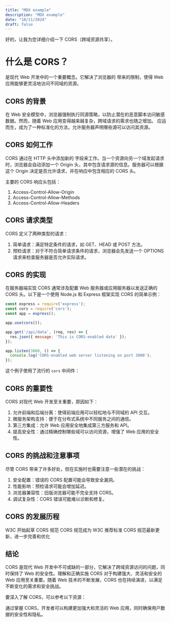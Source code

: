 ```yaml
---
title: "MDX example"
description: "MDX example"
date: "10/11/2024"
draft: false
---
```



好的，让我为您详细介绍一下 CORS（跨域资源共享）。

# 什么是 CORS？

<Terminology term="CORS" definition="跨域资源共享，是一种允许在网页浏览器上运行的 Web 应用从另一个域请求资源的机制" originalTerm="Cross-Origin Resource Sharing" /> 是现代 Web 开发中的一个重要概念。它解决了浏览器的 <Terminology term="同源策略" definition="一种安全机制，限制从一个源加载的文档或脚本如何与来自另一个源的资源进行交互" /> 带来的限制，使得 Web 应用能够更灵活地访问不同域的资源。

## CORS 的背景

在 Web 安全模型中，浏览器强制执行同源策略，以防止潜在的恶意脚本访问敏感数据。然而，随着 Web 应用变得越来越复杂，跨域请求的需求也随之增加。<WikiLink term="Cross-origin_resource_sharing" displayText="跨域资源共享" /> 应运而生，成为了一种标准化的方法，允许服务器声明哪些源可以访问其资源。

## CORS 如何工作

CORS 通过在 HTTP 头中添加新的 <Terminology term="Origin" definition="表示请求来源的头部字段" /> 字段来工作。当一个资源向另一个域发起请求时，浏览器会自动添加一个 Origin 头，其中包含请求源的信息。服务器可以根据这个 Origin 决定是否允许请求，并在响应中包含相应的 CORS 头。

主要的 CORS 响应头包括：

1. Access-Control-Allow-Origin
2. Access-Control-Allow-Methods
3. Access-Control-Allow-Headers

## CORS 请求类型

CORS 定义了两种类型的请求：

1. 简单请求：满足特定条件的请求，如 GET、HEAD 或 POST 方法。
2. 预检请求：对于不符合简单请求条件的请求，浏览器会先发送一个 OPTIONS 请求来检查服务器是否允许实际请求。

## CORS 的实现

在服务器端实现 CORS 通常涉及配置 Web 服务器或应用服务器以发送正确的 CORS 头。以下是一个使用 Node.js 和 Express 框架实现 CORS 的简单示例：

```javascript
const express = require('express');
const cors = require('cors');
const app = express();

app.use(cors());

app.get('/api/data', (req, res) => {
  res.json({ message: 'This is CORS-enabled data' });
});

app.listen(3000, () => {
  console.log('CORS-enabled web server listening on port 3000');
});
```

这个例子使用了流行的 `cors` 中间件：

<GithubRepo owner="expressjs" name="cors" />

## CORS 的重要性

CORS 对现代 Web 开发至关重要，原因如下：

1. 允许前端和后端分离：使得前端应用可以轻松地与不同域的 API 交互。
2. 微服务架构支持：便于在分布式系统中不同服务之间的通信。
3. 第三方集成：允许 Web 应用安全地集成第三方服务和 API。
4. 提高安全性：通过精确控制哪些域可以访问资源，增强了 Web 应用的安全性。

## CORS 的挑战和注意事项

尽管 CORS 带来了许多好处，但在实施时也需要注意一些潜在的挑战：

1. 安全配置：错误的 CORS 配置可能会导致安全漏洞。
2. 性能影响：预检请求可能会增加延迟。
3. 浏览器兼容性：旧版浏览器可能不完全支持 CORS。
4. 调试复杂性：CORS 错误可能难以诊断和修复。

## CORS 的发展历程

<Timeline>
  <TimelineEvent date="2009-03">
    W3C 开始起草 CORS 规范
  </TimelineEvent>
  <TimelineEvent date="2014-01">
    CORS 规范成为 W3C 推荐标准
  </TimelineEvent>
  <TimelineEvent date="2020-12">
    CORS 规范最新更新，进一步完善和优化
  </TimelineEvent>
</Timeline>

## 结论

CORS 是现代 Web 开发中不可或缺的一部分，它解决了跨域资源访问的问题，同时保持了 Web 的安全性。理解和正确实施 CORS 对于构建强大、灵活和安全的 Web 应用至关重要。随着 Web 技术的不断发展，CORS 也在持续演进，以满足不断变化的需求和安全挑战。

要深入了解 CORS，可以参考以下资源：

<WebCard url="https://developer.mozilla.org/en-US/docs/Web/HTTP/CORS" />

通过掌握 CORS，开发者可以构建更加强大和灵活的 Web 应用，同时确保用户数据的安全性和隐私。
